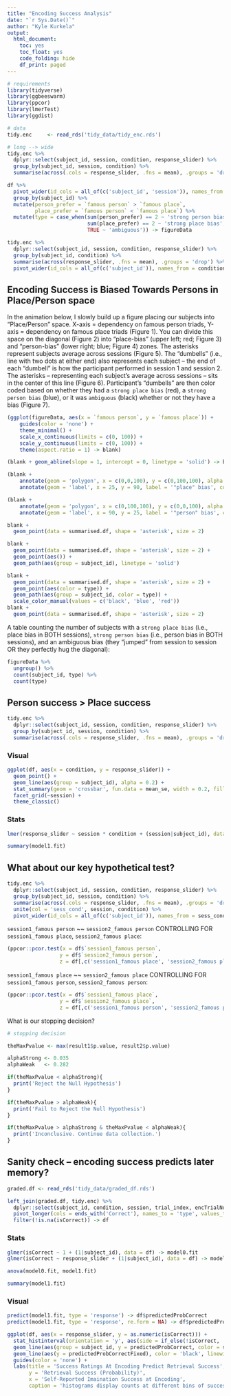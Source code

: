 ```yaml
---
title: "Encoding Success Analysis"
date: "`r Sys.Date()`"
author: "Kyle Kurkela"
output:
  html_document:
    toc: yes
    toc_float: yes
    code_folding: hide
    df_print: paged
---
```


```r
# requirements
library(tidyverse)
library(ggbeeswarm)
library(ppcor)
library(lmerTest)
library(ggdist)

# data
tidy.enc     <- read_rds('tidy_data/tidy_enc.rds')
```

```r
# long --> wide
tidy.enc %>%
  dplyr::select(subject_id, session, condition, response_slider) %>%
  group_by(subject_id, session, condition) %>%
  summarise(across(.cols = response_slider, .fns = mean), .groups = 'drop') -> df

df %>%
  pivot_wider(id_cols = all_of(c('subject_id', 'session')), names_from = condition, values_from = response_slider) %>%
  group_by(subject_id) %>%
  mutate(person_prefer = `famous person` > `famous place`,
         place_prefer = `famous person` < `famous place`) %>%
  mutate(type = case_when(sum(person_prefer) == 2 ~ 'strong person bias',
                          sum(place_prefer) == 2 ~ 'strong place bias',
                          TRUE ~ 'ambiguous')) -> figureData

tidy.enc %>%
  dplyr::select(subject_id, session, condition, response_slider) %>%
  group_by(subject_id, condition) %>%
  summarise(across(response_slider, .fns = mean), .groups = 'drop') %>%
  pivot_wider(id_cols = all_of(c('subject_id')), names_from = condition, values_from = response_slider) -> summarised.df
```

## Encoding Success is Biased Towards Persons in Place/Person space

In the animation below, I slowly build up a figure placing our subjects into "Place/Person" space. X-axis = dependency on famous person triads, Y-axis = dependency on famous place triads (Figure 1). You can divide this space on the diagonal (Figure 2) into "place-bias" (upper left; red; Figure 3) and "person-bias" (lower right; blue; Figure 4) zones. The asterisks represent subjects average across sessions (Figure 5). The "dumbells" (i.e., line with two dots at either end) also represents each subject -- the end of each "dumbell" is how the participant performed in session 1 and session 2. The asterisks -- representing each subject's average across sessions -- sits in the center of this line (Figure 6). Participant's "dumbells" are then color coded based on whether they had a `strong place bias` (red), a `strong person bias` (blue), or it was `ambiguous` (black) whether or not they have a bias (Figure 7).


```r
(ggplot(figureData, aes(x = `famous person`, y = `famous place`)) +
    guides(color = 'none') +
    theme_minimal() +
    scale_x_continuous(limits = c(0, 100)) +
    scale_y_continuous(limits = c(0, 100)) +
    theme(aspect.ratio = 1) -> blank)

(blank + geom_abline(slope = 1, intercept = 0, linetype = 'solid') -> blank)

(blank + 
    annotate(geom = 'polygon', x = c(0,0,100), y = c(0,100,100), alpha = 0.3, fill = scales::muted('red')) +
    annotate(geom = 'label', x = 25, y = 90, label = '"place" bias', color = scales::muted('red')) -> blank)

(blank +
    annotate(geom = 'polygon', x = c(0,100,100), y = c(0,0,100), alpha = 0.3, fill = scales::muted('blue')) +
    annotate(geom = 'label', x = 90, y = 25, label = '"person" bias', color = scales::muted('blue')) -> blank)

blank + 
  geom_point(data = summarised.df, shape = 'asterisk', size = 2)

blank +
  geom_point(data = summarised.df, shape = 'asterisk', size = 2) +
  geom_point(aes()) + 
  geom_path(aes(group = subject_id), linetype = 'solid')

blank + 
  geom_point(data = summarised.df, shape = 'asterisk', size = 2) +
  geom_point(aes(color = type)) + 
  geom_path(aes(group = subject_id, color = type)) + 
  scale_color_manual(values = c('black', 'blue', 'red'))
blank + 
  geom_point(data = summarised.df, shape = 'asterisk', size = 2)
```

A table counting the number of subjects with a `strong place bias` (i.e., place bias in BOTH sessions), `strong person bias` (i.e., person bias in BOTH sessions), and an ambiguous bias (they "jumped" from session to session OR they perfectly hug the diagonal):  

```r
figureData %>%
  ungroup() %>%
  count(subject_id, type) %>%
  count(type)
```

## Person success > Place success

```r
tidy.enc %>%
  dplyr::select(subject_id, session, condition, response_slider) %>%
  group_by(subject_id, session, condition) %>%
  summarise(across(.cols = response_slider, .fns = mean), .groups = 'drop') -> df
```

### Visual

```r
ggplot(df, aes(x = condition, y = response_slider)) +
  geom_point() +
  geom_line(aes(group = subject_id), alpha = 0.2) +
  stat_summary(geom = 'crossbar', fun.data = mean_se, width = 0.2, fill = 'gray') +
  facet_grid(~session) +
  theme_classic()
```

### Stats

```r
lmer(response_slider ~ session * condition + (session|subject_id), data = tidy.enc) -> model1.fit

summary(model1.fit)
```

## What about our key hypothetical test?

```r
tidy.enc %>%
  dplyr::select(subject_id, session, condition, response_slider) %>%
  group_by(subject_id, session, condition) %>%
  summarise(across(.cols = response_slider, .fns = mean), .groups = 'drop') %>%
  unite(col = 'sess_cond', session, condition) %>%
  pivot_wider(id_cols = all_of(c('subject_id')), names_from = sess_cond, values_from = response_slider) -> df
```

`session1_famous person` ~~ `session2_famous person` CONTROLLING FOR `session1_famous place`, `session2_famous place`: 

```r
(ppcor::pcor.test(x = df$`session1_famous person`, 
                 y = df$`session2_famous person`, 
                 z = df[,c('session1_famous place', 'session2_famous place')]) -> result1)
```

`session1_famous place` ~~ `session2_famous place` CONTROLLING FOR `session1_famous person`, `session2_famous person`: 

```r
(ppcor::pcor.test(x = df$`session1_famous place`, 
                 y = df$`session2_famous place`, 
                 z = df[,c('session1_famous person', 'session2_famous person')]) -> result2)
```

What is our stopping decision?

```r
# stopping decision

theMaxPvalue <- max(result1$p.value, result2$p.value)

alphaStrong <- 0.035
alphaWeak   <- 0.282

if(theMaxPvalue < alphaStrong){
  print('Reject the Null Hypothesis')
}

if(theMaxPvalue > alphaWeak){
  print('Fail to Reject the Null Hypothesis')
}

if(theMaxPvalue > alphaStrong & theMaxPvalue < alphaWeak){
  print('Inconclusive. Continue data collection.')
}
```

## Sanity check -- encoding success predicts later memory?

```r
graded.df <- read_rds('tidy_data/graded_df.rds')

left_join(graded.df, tidy.enc) %>%
  dplyr::select(subject_id, condition, session, trial_index, encTrialNum, ends_with('Correct'), response_slider) %>%
  pivot_longer(cols = ends_with('Correct'), names_to = 'type', values_to = 'isCorrect') %>%
  filter(!is.na(isCorrect)) -> df
```

### Stats

```r
glmer(isCorrect ~ 1 + (1|subject_id), data = df) -> model0.fit
glmer(isCorrect ~ response_slider + (1|subject_id), data = df) -> model1.fit

anova(model0.fit, model1.fit)
```

```r
summary(model1.fit)
```


### Visual

```r
predict(model1.fit, type = 'response') -> df$predictedProbCorrect
predict(model1.fit, type = 'response', re.form = NA) -> df$predictedProbCorrectFixed

ggplot(df, aes(x = response_slider, y = as.numeric(isCorrect))) +
  stat_histinterval(orientation = 'y', aes(side = if_else(!isCorrect, 'bottom', 'top'), justification = if_else(!isCorrect, 1.1, -0.1) )) +
  geom_line(aes(group = subject_id, y = predictedProbCorrect, color = subject_id), alpha = 0.2) +  
  geom_line(aes(y = predictedProbCorrectFixed), color = 'black', linewidth = 2) +
  guides(color = 'none') +
  labs(title = 'Success Ratings At Encoding Predict Retrieval Success',
       y = 'Retrieval Success (Probability)',
       x = 'Self-Reported Imaination Success at Encoding',
       caption = 'histograms display counts at different bins of success')
```